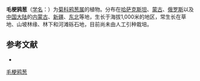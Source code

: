 {{Speciesbox
| name = 毛梗鸦葱
| status = 
| status_system = 
| image =
| genus = Scorzonera
| species = radiata
| authority = Fisch. ex Ledeb.
}}

'''毛梗鸦葱'''（[[学名|学名]]：{{lang|la|''Scorzonera radiata''}}）为[[菊科|菊科]][[鸦葱属|鸦葱属]]的植物。分布在[[哈萨克斯坦|哈萨克斯坦]]、[[蒙古|蒙古]]、[[俄罗斯|俄罗斯]]以及[[中国大陆|中国大陆]]的[[内蒙古|内蒙古]]、[[新疆|新疆]]、[[中国东北地区|东北]]等地，生长于海拔1,000米的地区，常生长在草地、山坡林缘、林下和河滩砾石地，目前尚未由人工引种栽培。

== 参考文献 ==
<div class="references-small">
* {{cite web| url =http://www.bioinfo.cn/db05/KmzwSpecies.php?action=view&id=5484| title =毛梗鸦葱| work =《中国高等植物数据库全库》| publisher =中国科学院微生物研究所| author =昆明植物研究所| accessdate =2009-02-25| deadurl =yes| archiveurl =https://web.archive.org/web/20160305053534/http://www.bioinfo.cn/db05/KmzwSpecies.php?action=view&id=5484| archivedate =2016-03-05}}
</div>
{{Taxonbar|from=Q11127555}}

[[Category:鸦葱属|毛梗鸦葱]]


{{植物小作品}}